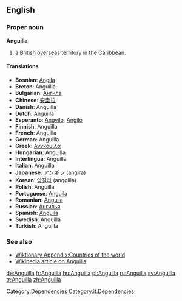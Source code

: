 {{see|anguilla}}
==English==

===Proper noun===
'''Anguilla'''

# a [[British]] [[overseas]] territory in the Caribbean.

====Translations====
*'''Bosnian''': [[Angila]] {{f}}
*'''Breton''': Anguilla
*'''Bulgarian''': [[Ангила]]
*'''Chinese''': [[安圭拉]]
*'''Danish''': Anguilla
*'''Dutch''': Anguilla
*'''Esperanto''': [[Angvilo]], [[Angilo]]
*'''Finnish''': Anguilla
*'''French''': Anguilla
*'''German''': Anguilla
*'''Greek''': [[Ανγκουίλα]]
*'''Hungarian''': Anguilla
*'''Interlingua''': Anguilla
*'''Italian''': Anguilla
*'''Japanese''': [[アンギラ]] (angira)
*'''Korean''': [[앙길라]] (anggilla)
*'''Polish''': Anguilla
*'''Portuguese''': [[Anguila]]
*'''Romanian''': [[Anguila]] {{f}}
*'''Russian''': [[Ангилья]]
*'''Spanish''': [[Anguila]]
*'''Swedish''': Anguilla
*'''Turkish''': Anguilla

===See also===

*[[Wiktionary Appendix:Countries of the world]]
*[[w:Anguilla|Wikipedia article on Anguilla]]

[[Category:Dependencies]]
[[Category:it:Dependencies]]

[[de:Anguilla]]
[[fr:Anguilla]]
[[hu:Anguilla]]
[[pl:Anguilla]]
[[ru:Anguilla]]
[[sv:Anguilla]]
[[tr:Anguilla]]
[[zh:Anguilla]]